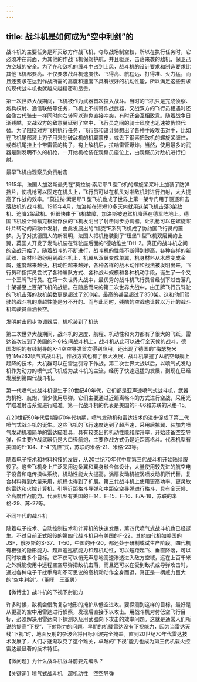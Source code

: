 ```yaml
---
---
---
```

title: 战斗机是如何成为“空中利剑”的
---




战斗机的主要任务是歼灭敌方作战飞机，夺取战场制空权，所以在执行任务时，它必须冲在前面，为其他的作战飞机保驾护航，并且驱逐、击落来袭的敌机，保卫己方空域的安全。为了在和敌机的缠斗中占到上风，战斗机的设计要求和制造要求比其他飞机都要高。不仅要求战斗机速度快、飞得高、航程远、打得准、火力猛，而且还要求在达到作战所需的高度和速度下具有很好的机动性能，所以满足这些要求的现代战斗机也就越来越精密和昂贵。

第一次世界大战期间，飞机被作为武器首次投入战斗。当时的飞机只是完成侦察、炮兵校射、通信联络等任务，飞机上不携带作战武器，交战双方的飞行员相遇时还会像古代骑士一样同时向右转弯以避免直接冲突，有时还会互相致意。随着战争日渐残酷，交战双方的敌意蔓延到了空中，飞行员之间的骑士风度也迅速被仇恨代替。为了阻挠对方飞机执行任务，飞行员和设计师想出了各种手段攻击对手，比如在飞机尾部装上刀子用来划破敌机的机翼蒙皮，或丢下钢索把敌机的螺旋桨缠住，或者机尾挂上个带雷管的钩子，钩上敌机后，拉响雷管爆炸。当然，使用最多的武器是刚发明不久的机枪，一开始机枪装在观察员座位上，由观察员对敌机进行扫射。

最早飞机由观察员负责射击



1915年，法国人加洛斯最先在“莫拉纳·索尼耶”L型飞机的螺旋桨桨叶上加装了防弹挡片，使机枪可以固定在机头上，飞行员可以在机头对准敌机时进行扫射，大大提高了作战的效率。“莫拉纳·索尼耶”L型飞机也成了世界上第一架专门用于驱逐和击落敌机的战斗机。1915年4月，加洛斯在短短10多天内就用这架飞机击落3架敌机、迫降2架敌机。但很快由于飞机故障，加洛斯被迫驾机降落在德军阵地上。德国飞机设计师福克根据俘获的飞机发明出了射击同步协调器，让机枪可以在螺旋桨叶片转动的间歇中发射，由此发展出的“福克”E系列飞机成了协约国飞行员的噩梦。为了对抗德国人的新发明，法国人把机枪装到了“纽堡”Ⅱ型飞机双层翼的上翼，英国人开发了发动机装在驾驶座后面的“德哈维兰”DH-2。真正的战斗机之间的空战开始了。随着战斗的不断进行，战斗机的性能不断得到提高，各种各样的新武器、新材料纷纷用到战斗机上，机翼从双翼变成单翼，机身材料从木质变成金属，速度越来越快，机动性越来越好，各种各样的战术动作和战法被发明出来，飞行员和指挥员尝试了各种编队方式、各种战斗规模和各种机动手段，诞生了一个又一个王牌飞行员。在第一次世界大战中，最优秀的战斗机飞行员曾经创下过击落几十架甚至上百架飞机的战绩。在随后而来的第二次世界大战中，由王牌飞行员驾驶的飞机击落的敌机架数更是超过了200架，最高的甚至超过了350架。这和他们驾驶的战斗机的卓越性能是分不开的。而与此同时，残酷的空战也让数以万计的战斗机驾驶员血洒长空。

发明射击同步协调器后，机枪装到了机头



第二次世界大战期间，战斗机的速度、航程、机动性和火力都有了很大的飞跃。雷达首次装到了美国的P-61夜间战斗机上，战斗机从此可以进行全天候的战斗。德国发明的有线制导的X-4空空导弹首次得到应用，还出现了德国的“梅瑟施米特”Me262喷气式战斗机，作战方式也有了很大发展，战斗机掌握了从航空母舰上起降的技术，大机群可以在雷达引导下作战。第二次世界大战以后，以喷气式发动机作为动力的喷气式飞机成为战斗机的主流，经历了快速迅猛的发展，到现在已经发展到第四代战斗机。

第一代喷气式战斗机诞生于20世纪40年代，它们都是亚声速喷气式战斗机，武器为机枪、航炮，很少使用导弹。它们主要通过近距离格斗的方式进行空战，采用光学瞄准射击系统进行瞄准。第一代战斗机的代表是美国的F-86和苏联的米格-15。

在20世纪50年代后期到70年代初期，喷气发动机和雷达技术的进步促成了第二代喷气式战斗机的诞生。这些飞机的飞行速度达到了超声速，采用后掠翼、装加力喷气发动机和简单的雷达瞄准具，具有较突出的机动性能和爬升率，开始装备空空导弹，但主要作战武器仍是大口径航炮，主要作战方式仍是近距离格斗。代表机型有美国的F-104、F-4“鬼怪”式，苏联的米格-21、米格-23等。

随着电子技术和材料科技的发展，从20世纪70年代中期第三代战斗机开始陆续服役了。这些飞机身上广泛采用边条翼和翼身融合体设计，大量使用较先进的航空电子设备和电传操纵系统，机动性能大大提高。涡扇发动机被涡喷发动机所代替，复合材料得到大量采用，航程也得到了扩展。第三代战斗机上使用更高功率、更灵敏的雷达和火控计算机，引导近距格斗导弹和中距空空导弹进行格斗，具有全天候、全高度作战能力。代表机型有美国的F-14、F-15、F-16、F/A-18，苏联的米格-29、苏-27等。

不同年代的战斗机



随着电子技术、自动控制技术和计算机的快速发展，第四代喷气式战斗机也已经诞生。不过目前正式服役的第四代战斗机只有美国的F-22，其他四代机如美国的JSF，俄罗斯的S-37、T-50，中国的歼-20，都还处于研制或试生产阶段。四代机有极强的隐形能力、超声速巡航能力和超机动性，可以短距起飞、垂直降落，可以同时攻击多个目标。它不仅可以悄无声息地高速渗透进入敌方空域，远在上百千米之外就能使用中远程空空导弹把敌机击落，而且还可以在受到敌机或导弹攻击时，通过各种电子干扰手段和不可思议的高机动动作全身而退，真正是一柄威力巨大的“空中利剑”。（董晖　王亚男）





【微博士】战斗机的下视下射能力

许多时候，敌机会借助复杂地形的掩护从低空进攻。要探测到这样的目标，最好是从更高的空中用雷达进行侦察，发现后直接予以攻击。用战斗机对付低空飞行目标，必须解决用雷达向下探测以及用武器向下攻击的效率问题。这就是通常人们所说的提高“下视”、下射能力的问题。早期的机载雷达没有下视能力，因为当雷达天线“下视”时，地面反射的杂波会将目标回波完全掩盖。直到20世纪70年代雷达技术发展了，人们才逐渐攻克了这个难关，卓越的“下视”能力也成为第三代机载火控雷达最显著的技术特征。

【微问题】为什么战斗机战斗前要先编队？

【关键词】喷气式战斗机　超机动性　空空导弹